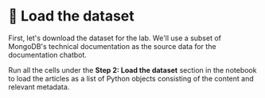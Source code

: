 # 👐 Load the dataset

First, let's download the dataset for the lab. We'll use a subset of MongoDB's technical documentation as the source data for the documentation chatbot.

Run all the cells under the **Step 2: Load the dataset** section in the notebook to load the articles as a list of Python objects consisting of the content and relevant metadata.